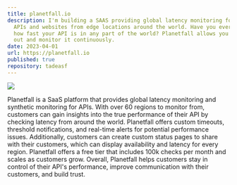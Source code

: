 ```yaml
---
title: planetfall.io
description: I'm building a SAAS providing global latency monitoring for your
  APIs and websites from edge locations around the world. Have you ever wondered
  how fast your API is in any part of the world? Planetfall allows you to find
  out and monitor it continuously.
date: 2023-04-01
url: https://planetfall.io
published: true
repository: tadeasf
---
```



[![](/planetfall.png)](https://planetfall.io)

Planetfall is a SaaS platform that provides global latency monitoring and synthetic monitoring for APIs. With over 60 regions to monitor from, customers can gain insights into the true performance of their API by checking latency from around the world. 
Planetfall offers custom timeouts, threshold notifications, and real-time alerts for potential performance issues. Additionally, customers can create custom status pages to share with their customers, which can display availability and latency for every region. Planetfall offers a free tier that includes 100k checks per month and scales as customers grow. Overall, Planetfall helps customers stay in control of their API's performance, improve communication with their customers, and build trust.

